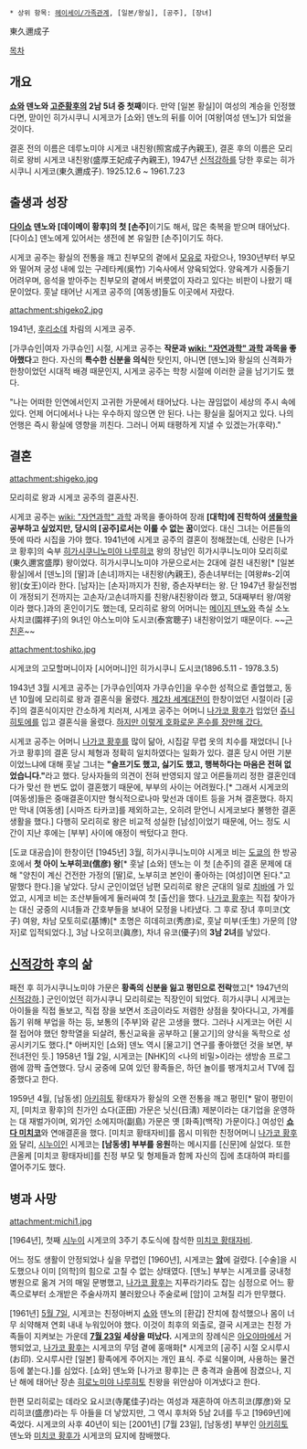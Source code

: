  * 상위 항목: [[헤이세이/가족관계]], [일본/왕실], [공주], [장녀]

東久邇成子

[[목차]]
== 개요 ==
'''[[쇼와]] 덴노와 [[고준황후]]의 2남 5녀 중 첫째'''이다. 만약 [일본 황실]이 여성의 계승을 인정했다면, 맏이인 히가시쿠니 시게코가 [쇼와] 덴노의 뒤를 이어 [여왕|여성 덴노]가 되었을 것이다.

결혼 전의 이름은 데루노미야 시게코 내친왕(照宮成子內親王), 결혼 후의 이름은 모리히로 왕비 시게코 내친왕(盛厚王妃成子內親王), 1947년 [[신적강하]]를 당한 후로는 히가시쿠니 시게코(東久邇成子). 1925.12.6 ~ 1961.7.23

== 출생과 성장 ==
'''[[다이쇼]] 덴노와 [데이메이 황후]의 첫 [손주]'''이기도 해서, 많은 축복을 받으며 태어났다. [다이쇼] 덴노에게 있어서는 생전에 본 유일한 [손주]이기도 하다. 

시게코 공주는 황실의 전통을 깨고 친부모의 곁에서 [[모유]]로 자랐으나, 1930년부터 부모와 떨어져 궁성 내에 있는 구레타케(吳竹) 기숙사에서 양육되었다. 양육계가 시중들기 어려우며, 응석을 받아주는 친부모의 곁에서 버릇없이 자라고 있다는 비판이 나왔기 때문이었다. 훗날 태어난 시게코 공주의 [여동생]들도 이곳에서 자랐다.

attachment:shigeko2.jpg

1941년, [[후리소데]] 차림의 시게코 공주.

[가쿠슈인|여자 가쿠슈인] 시절, 시게코 공주는 '''작문과 [[wiki: "자연과학" 과학]] 과목을 좋아했다'''고 한다. 자신의 '''특수한 신분을 의식'''한 탓인지, 아니면 [덴노]와 황실의 신격화가 한창이었던 시대적 배경 때문인지, 시게코 공주는 학창 시절에 이러한 글을 남기기도 했다. 

"나는 어떠한 인연에서인지 고귀한 가문에서 태어났다. 나는 끊임없이 세상의 주시 속에 있다. 언제 어디에서나 나는 우수하지 않으면 안 된다. 나는 황실을 짊어지고 있다. 나의 언행은 즉시 황실에 영향을 끼친다. 그러니 어찌 태평하게 지낼 수 있겠는가(후략)."
== 결혼 ==
attachment:shigeko.jpg

모리히로 왕과 시게코 공주의 결혼사진.

시게코 공주는 [[wiki: "자연과학" 과학]] 과목을 좋아하여 장래 '''[대학]에 진학하여 [[생물학]]을 공부하고 싶었지만, 당시의 [공주]로서는 이룰 수 없는 꿈'''이었다. 대신 그녀는 어른들의 뜻에 따라 시집을 가야 했다. 1941년에 시게코 공주의 결혼이 정해졌는데, 신랑은 [나가코 황후]의 숙부 [[히가시쿠니노미야 나루히코]] 왕의 장남인 히가시쿠니노미야 모리히로(東久邇宮盛厚) 왕이었다. 히가시쿠니노미야 가문으로서는 2대에 걸친 내친왕[* [일본 황실]에서 [덴노]의 [딸]과 [손녀]까지는 내친왕(內親王), 증손녀부터는 [여왕#s-2|여왕](女王)이라 한다. [남자]는 [손자]까지가 친왕, 증손자부터는 왕. 단 1947년 황실전범이 개정되기 전까지는 고손자/고손녀까지를 친왕/내친왕이라 했고, 5대째부터 왕/여왕이라 했다.]과의 혼인이기도 했는데, 모리히로 왕의 어머니는 [[메이지 덴노]]와 측실 소노 사치코(園祥子)의 9녀인 야스노미야 도시코(泰宮聰子) 내친왕이었기 때문이다. ~~[[근친혼]]~~

attachment:toshiko.jpg

시게코의 고모할머니이자 [시어머니]인 히가시쿠니 도시코(1896.5.11 - 1978.3.5)

1943년 3월 시게코 공주는 [가쿠슈인|여자 가쿠슈인]을 우수한 성적으로 졸업했고, 동년 10월에 모리히로 왕과 결혼식을 올렸다. [[제2차 세계대전]]이 한창이었던 시절이라 [공주]의 결혼식이지만 간소하게 치러져, 시게코 공주는 어머니 [[나가코 황후]]가 입었던 [[쥬니히토에]]를 입고 결혼식을 올렸다. [http://blog.naver.com/winabago?Redirect=Log&logNo=10107883572&from=postView 하지만 이렇게 호화로운 혼수를 장만해 갔다.]

시게코 공주는 어머니 [[나가코 황후]]를 많이 닮아, 시집갈 무렵 옷의 치수를 재었더니 [나가코 황후]의 결혼 당시 체형과 정확히 일치하였다는 일화가 있다. 결혼 당시 어떤 기분이었느냐에 대해 훗날 그녀는 '''"슬프기도 했고, 싫기도 했고, 행복하다는 마음은 전혀 없었습니다."'''라고 했다. 당사자들의 의견이 전혀 반영되지 않고 어른들끼리 정한 결혼인데다가 맞선 한 번도 없이 결혼했기 때문에, 부부의 사이는 어려웠다.[* 그래서 시게코의 [여동생]들은 중매결혼이지만 형식적으로나마 맞선과 데이트 등을 거쳐 결혼했다. 하지만 막내 [여동생] [시마즈 타카코]를 제외하고는, 오히려 맏언니 시게코보다 불행한 결혼생활을 했다.] 다행히 모리히로 왕은 비교적 성실한 [남성]이었기 때문에, 어느 정도 시간이 지난 후에는 [부부] 사이에 애정이 싹텄다고 한다.

[도쿄 대공습]이 한창이던 [1945년] 3월, 히가시쿠니노미야 시게코 비는 [[도쿄]]의 한 방공호에서 '''첫 아이 노부히코(信彦) 왕'''[* 훗날 [쇼와] 덴노는 이 첫 [손주]의 결혼 문제에 대해 "양친이 계신 건전한 가정의 [딸]로, 노부히코 본인이 좋아하는 [여성]이면 된다."고 말했다 한다.]을 낳았다. 당시 군인이었던 남편 모리히로 왕은 군대의 일로 [[치바]]에 가 있었고, 시게코 비는 조산부들에게 둘러싸여 첫 [출산]을 했다. [[나가코 황후]]는 직접 찾아가는 대신 궁중의 시녀들과 간호부들을 보내어 모정을 나타냈다. 그 후로 장녀 후미코(文子) 여왕, 차남 모토히로(基博)[* 초명은 히데히코(秀彦)로, 훗날 미부(壬生) 가문의 [양자]로 입적되었다.], 3남 나오히코(眞彦), 차녀 유코(優子)의 '''3남 2녀'''를 낳았다.
== [[신적강하]] 후의 삶 ==
패전 후 히가시쿠니노미야 가문은 '''황족의 신분을 잃고 평민으로 전락'''했고[* 1947년의 [[신적강하]].] 군인이었던 히가시쿠니 모리히로는 직장인이 되었다. 히가시쿠니 시게코는 아이들을 직접 돌보고, 직접 장을 보면서 조금이라도 저렴한 상점을 찾아다니고, 가계를 돕기 위해 부업을 하는 등, 보통의 [주부]와 같은 고생을 했다. 그러나 시게코는 어린 시절 접어야 했던 향학열을 되살려, 통신교육을 공부하고 [물고기]의 양식을 독학으로 성공시키기도 했다.[* 아버지인 [쇼와] 덴노 역시 [물고기] 연구를 좋아했던 것을 보면, 부전녀전인 듯.] 1958년 1월 2일, 시게코는 [NHK]의 <나의 비밀>이라는 생방송 프로그램에 깜짝 출연했다. 당시 궁중에 모여 있던 황족들은, 하던 놀이를 팽개치고서 TV에 집중했다고 한다.

1959년 4월, [남동생] [[아키히토]] 황태자가 황실의 오랜 전통을 깨고 평민[* 말이 평민이지, [미치코 황후]의 친가인 쇼다(正田) 가문은 닛신(日淸) 제분이라는 대기업을 운영하는 대 재벌가이며, 외가인 소에지마(副島) 가문은 옛 [화족](백작) 가문이다.] 여성인 '''[[쇼다 미치코]]'''와 연애결혼을 했다. [미치코 황태자비]를 몹시 미워한 친정어머니 [[나가코 황후]]와 달리, [[시누이]]인 시게코는 '''[남동생] 부부를 응원'''하는 메시지를 [신문]에 실었다. 또한 큰올케 [미치코 황태자비]를 친정 부모 및 형제들과 함께 자신의 집에 초대하여 파티를 열어주기도 했다.

== 병과 사망 == 
attachment:michi1.jpg

[1964년], 첫째 [[시누이]] 시게코의 3주기 추도식에 참석한 [[미치코 황태자비]].

어느 정도 생활이 안정되었나 싶을 무렵인 [1960년], 시게코는 '''[[암]]'''에 걸렸다. [수술]을 시도했으나 이미 [의학]의 힘으로 고칠 수 없는 상태였다. [덴노] 부부는 시게코를 궁내청 병원으로 옮겨 거의 매일 문병했고, [[나가코 황후]]는 지푸라기라도 잡는 심정으로 어느 황족으로부터 소개받은 주술사까지 불러왔으나 주술로써 [암]이 고쳐질 리가 만무했다. 

[1961년] [[5월 7일]], 시게코는 친정아버지 [[쇼와]] 덴노의 [환갑] 잔치에 참석했으나 몸이 너무 쇠약해져 연회 내내 누워있어야 했다. 이것이 최후의 외출로, 결국 시게코는 친정 가족들이 지켜보는 가운데 '''[[7월 23일]] 세상을 떠났다.''' 시게코의 장례식은 [[아오야마]]에서 거행되었고, [[나가코 황후]]는 시게코의 무덤 곁에 홍매화[* 시게코의 [공주] 시절 오시루시(お印). 오시루시란 [일본] 황족에게 주어지는 개인 표식. 주로 식물이며, 사용하는 물건 등에 붙는다.]를 심었다. [쇼와] 덴노와 [나가코 황후]는 큰 충격과 슬픔에 잠겼으나, 지난 해에 태어난 장손 [[히로노미야 나루히토]] 친왕을 위안삼아 이겨냈다고 한다. 

한편 모리히로는 데라오 요시코(寺尾佳子)라는 여성과 재혼하여 아츠히코(厚彦)와 모리히코(盛彦)라는 두 아들을 더 낳았지만, 그 역시 후처와 5남 2녀를 두고 [1969년]에 죽었다. 시게코의 사후 40년이 되는 [2001년] [7월 23일], [남동생] 부부인 [[아키히토]] 덴노와 [[미치코 황후]]가 시게코의 묘지에 참배했다.
